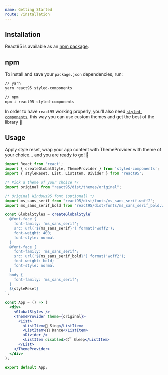 ```yaml
---
name: Getting Started
route: /installation
---
```


## Installation

React95 is available as an [npm package](https://www.npmjs.com/package/react95).

## npm

To install and save your `package.json` dependencies, run:

```sh
// yarn
yarn react95 styled-components

// npm
npm i react95 styled-components
```

In order to have `react95` working properly, you'll also need [`styled-components`](https://github.com/styled-components/styled-components), this way you can use custom themes and get the best of the library 🙂

## Usage

Apply style reset, wrap your app content with ThemeProvider with theme of your choice... and you are ready to go! 🚀

```jsx
import React from 'react';
import { createGlobalStyle, ThemeProvider } from 'styled-components';
import { styleReset, List, ListItem, Divider } from 'react95';

/* Pick a theme of your choice */
import original from "react95/dist/themes/original";

/* Original Windows95 font (optional) */
import ms_sans_serif from "react95/dist/fonts/ms_sans_serif.woff2";
import ms_sans_serif_bold from "react95/dist/fonts/ms_sans_serif_bold.woff2";

const GlobalStyles = createGlobalStyle`
  @font-face {
    font-family: 'ms_sans_serif';
    src: url('${ms_sans_serif}') format('woff2');
    font-weight: 400;
    font-style: normal
  }
  @font-face {
    font-family: 'ms_sans_serif';
    src: url('${ms_sans_serif_bold}') format('woff2');
    font-weight: bold;
    font-style: normal
  }
  body {
    font-family: 'ms_sans_serif';
  }
  ${styleReset}
`;

const App = () => (
  <div>
    <GlobalStyles />
    <ThemeProvider theme={original}>
      <List>
        <ListItem>🎤 Sing</ListItem>
        <ListItem>💃🏻 Dance</ListItem>
        <Divider />
        <ListItem disabled>😴 Sleep</ListItem>
      </List>
    </ThemeProvider>
  </div>
);

export default App;
```
